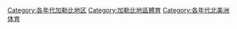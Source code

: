 
[[Category:各年代加勒比地区|Category:各年代加勒比地区]]
[[Category:加勒比地區體育|Category:加勒比地區體育]]
[[Category:各年代北美洲体育|Category:各年代北美洲体育]]